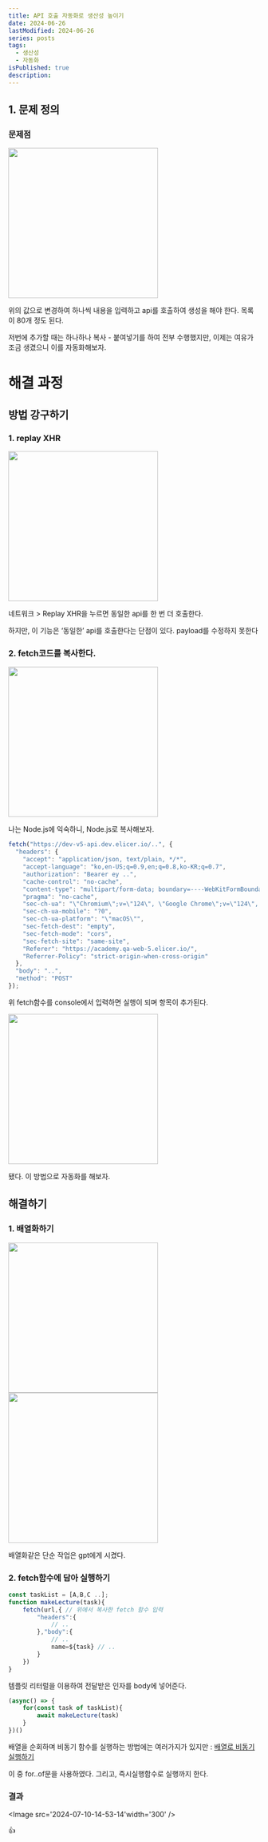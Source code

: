 ```yaml
---
title: API 호출 자동화로 생산성 높이기
date: 2024-06-26
lastModified: 2024-06-26
series: posts
tags: 
  - 생산성
  - 자동화
isPublished: true
description: 
---
```


## 1. 문제 정의

### 문제점

<Image src='2024-07-10-14-51-16' width='300' />

위의 값으로 변경하여 하나씩 내용을 입력하고 api를 호출하여 생성을 해야 한다. 목록이 80개 정도 된다.

저번에 추가할 때는 하나하나 복사 - 붙여넣기를 하여 전부 수행했지만, 이제는 여유가 조금 생겼으니 이를 자동화해보자.

# 해결 과정

## 방법 강구하기

### 1. replay XHR

<Image src='2024-07-10-14-51-56' width='300' />

네트워크 > Replay XHR을 누르면 동일한 api를 한 번 더 호출한다.

하지만, 이 기능은 ‘동일한’ api를 호출한다는 단점이 있다. payload를 수정하지 못한다

### 2. fetch코드를 복사한다.

<Image src='2024-07-10-14-52-36' width='300' />



나는 Node.js에 익숙하니, Node.js로 복사해보자. 

```jsx
fetch("https://dev-v5-api.dev.elicer.io/..", {
  "headers": {
    "accept": "application/json, text/plain, */*",
    "accept-language": "ko,en-US;q=0.9,en;q=0.8,ko-KR;q=0.7",
    "authorization": "Bearer ey ..",
    "cache-control": "no-cache",
    "content-type": "multipart/form-data; boundary=----WebKitFormBoundaryyiICoFRd2pH921xI",
    "pragma": "no-cache",
    "sec-ch-ua": "\"Chromium\";v=\"124\", \"Google Chrome\";v=\"124\", \"Not-A.Brand\";v=\"99\"",
    "sec-ch-ua-mobile": "?0",
    "sec-ch-ua-platform": "\"macOS\"",
    "sec-fetch-dest": "empty",
    "sec-fetch-mode": "cors",
    "sec-fetch-site": "same-site",
    "Referer": "https://academy.qa-web-5.elicer.io/",
    "Referrer-Policy": "strict-origin-when-cross-origin"
  },
  "body": "..",
  "method": "POST"
});
```

위 fetch함수를 console에서 입력하면 실행이 되며 항목이 추가된다.

<Image src='2024-07-10-14-52-52' width='300' />


됐다. 이 방법으로 자동화를 해보자.

## 해결하기

### 1. 배열화하기

<Image src='2024-07-10-14-53-00' width='300' />

<Image src='2024-07-10-14-53-07' width='300' />


배열화같은 단순 작업은 gpt에게 시켰다.

### 2. fetch함수에 담아 실행하기

```jsx
const taskList = [A,B,C ..];
function makeLecture(task){
	fetch(url,{ // 위에서 복사한 fetch 함수 입력
		"headers":{
			// ..
		},"body":{
			// ..
			name=${task} // ..
		}
	}) 
}
```

템플릿 리터럴을 이용하여 전달받은 인자를 body에 넣어준다.

```jsx
(async() => {
    for(const task of taskList){
        await makeLecture(task)
    }
})()
```

배열을 순회하며 비동기 함수를 실행하는 방법에는 여러가지가 있지만 : [배열로 비동기 실행하기](https://www.notion.so/0b3a92936e1d464796d79415611a303f?pvs=21) 

이 중 for..of문을 사용하였다. 그리고, 즉시실행함수로 실행까지 한다.

### 결과

<Image src='2024-07-10-14-53-14'width='300' />

👍